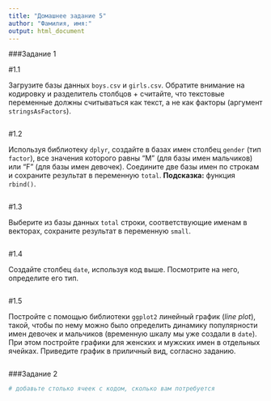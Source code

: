 ```yaml
---
title: "Домашнее задание 5"
author: "Фамилия, имя:"
output: html_document
---
```


###Задание 1

#1.1

Загрузите базы данных `boys.csv` и `girls.csv`. Обратите внимание на кодировку и разделитель столбцов + считайте, что текстовые переменные должны считываться как текст, а не как факторы (аргумент `stringsAsFactors`).

```r

```

#1.2

Используя библиотеку `dplyr`, создайте в базах имен столбец `gender` (тип `factor`), все значения которого равны "M" (для базы имен мальчиков) или "F" (для базы имен девочек). Соедините две базы имен по строкам и сохраните результат в переменную `total`. **Подсказка:** функция `rbind()`.

```r

```

#1.3

Выберите из базы данных `total` строки, соответствующие именам в векторах, сохраните результат в переменную `small`.

```r

```

#1.4

Создайте столбец `date`, используя код выше. Посмотрите на него, определите его тип.

```r

```

#1.5

Постройте с помощью библиотеки `ggplot2` линейный график (*line plot*), такой, чтобы по нему можно было определить динамику популярности имен девочек и мальчиков (временную шкалу мы уже создали в `date`). При этом постройте графики для женских и мужских имен в отдельных ячейках. Приведите график в приличный вид, согласно заданию.

```r

```

###Задание 2

```r
# добавьте столько ячеек с кодом, сколько вам потребуется
```

